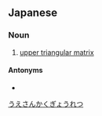 ==Japanese==
{{ja-kanjitab|うえ|さん|かく|ぎょう|れつ}}

===Noun===
{{ja-noun|うえ さんかく ぎょうれつ}}

# {{lb|ja|linear algebra}} [[upper triangular matrix]]

====Antonyms====
* {{l|ja|下三角行列}}

[[Category:ja:Linear algebra|うえさんかくぎょうれつ]]